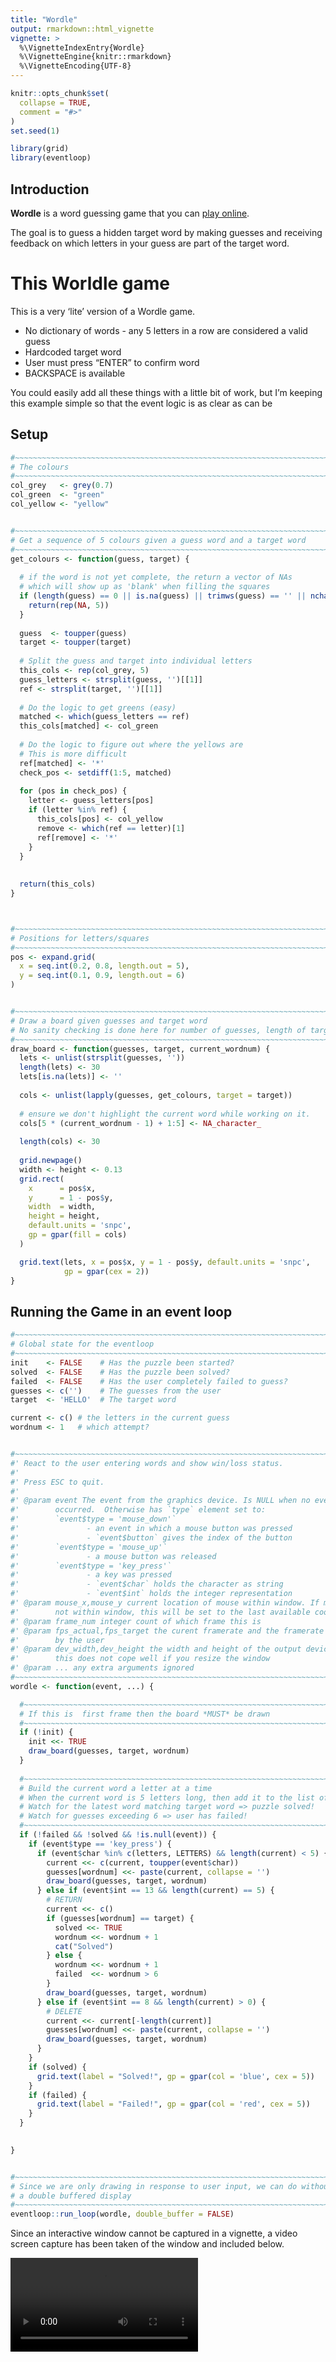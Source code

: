 ```yaml
---
title: "Wordle"
output: rmarkdown::html_vignette
vignette: >
  %\VignetteIndexEntry{Wordle}
  %\VignetteEngine{knitr::rmarkdown}
  %\VignetteEncoding{UTF-8}
---
```


```r
knitr::opts_chunk$set(
  collapse = TRUE,
  comment = "#>"
)
set.seed(1)
```

```r
library(grid)
library(eventloop)
```

## Introduction

**Wordle** is a word guessing game that you can [play online](https://www.nytimes.com/games/wordle/index.html).

The goal is to guess a hidden target word by making guesses and 
receiving feedback on which letters in your guess are part of the target word.


# This Worldle game

This is a very 'lite' version of a Wordle game.

* No dictionary of words - any 5 letters in a row are considered a valid guess
* Hardcoded target word
* User must press "ENTER" to confirm word
* BACKSPACE is available


You could easily add all these things with a little bit of work, but I'm 
keeping this example simple so that the event logic is as clear as can be

## Setup

```r
#~~~~~~~~~~~~~~~~~~~~~~~~~~~~~~~~~~~~~~~~~~~~~~~~~~~~~~~~~~~~~~~~~~~~~~~~~~~~~
# The colours
#~~~~~~~~~~~~~~~~~~~~~~~~~~~~~~~~~~~~~~~~~~~~~~~~~~~~~~~~~~~~~~~~~~~~~~~~~~~~~
col_grey   <- grey(0.7)
col_green  <- "green"
col_yellow <- "yellow"


#~~~~~~~~~~~~~~~~~~~~~~~~~~~~~~~~~~~~~~~~~~~~~~~~~~~~~~~~~~~~~~~~~~~~~~~~~~~~~
# Get a sequence of 5 colours given a guess word and a target word
#~~~~~~~~~~~~~~~~~~~~~~~~~~~~~~~~~~~~~~~~~~~~~~~~~~~~~~~~~~~~~~~~~~~~~~~~~~~~~
get_colours <- function(guess, target) {
  
  # if the word is not yet complete, the return a vector of NAs
  # which will show up as 'blank' when filling the squares
  if (length(guess) == 0 || is.na(guess) || trimws(guess) == '' || nchar(guess) < 5) {
    return(rep(NA, 5))
  }
  
  guess  <- toupper(guess)
  target <- toupper(target)
  
  # Split the guess and target into individual letters
  this_cols <- rep(col_grey, 5)
  guess_letters <- strsplit(guess, '')[[1]]
  ref <- strsplit(target, '')[[1]]
  
  # Do the logic to get greens (easy)
  matched <- which(guess_letters == ref)
  this_cols[matched] <- col_green
  
  # Do the logic to figure out where the yellows are
  # This is more difficult
  ref[matched] <- '*'
  check_pos <- setdiff(1:5, matched)
  
  for (pos in check_pos) {
    letter <- guess_letters[pos]
    if (letter %in% ref) {
      this_cols[pos] <- col_yellow
      remove <- which(ref == letter)[1]
      ref[remove] <- '*'
    }
  }
  
  
  return(this_cols)
}



#~~~~~~~~~~~~~~~~~~~~~~~~~~~~~~~~~~~~~~~~~~~~~~~~~~~~~~~~~~~~~~~~~~~~~~~~~~~~~
# Positions for letters/squares
#~~~~~~~~~~~~~~~~~~~~~~~~~~~~~~~~~~~~~~~~~~~~~~~~~~~~~~~~~~~~~~~~~~~~~~~~~~~~~
pos <- expand.grid(
  x = seq.int(0.2, 0.8, length.out = 5),
  y = seq.int(0.1, 0.9, length.out = 6)
)


#~~~~~~~~~~~~~~~~~~~~~~~~~~~~~~~~~~~~~~~~~~~~~~~~~~~~~~~~~~~~~~~~~~~~~~~~~~~~~
# Draw a board given guesses and target word
# No sanity checking is done here for number of guesses, length of target etc
#~~~~~~~~~~~~~~~~~~~~~~~~~~~~~~~~~~~~~~~~~~~~~~~~~~~~~~~~~~~~~~~~~~~~~~~~~~~~~
draw_board <- function(guesses, target, current_wordnum) {
  lets <- unlist(strsplit(guesses, ''))
  length(lets) <- 30
  lets[is.na(lets)] <- ''
 
  cols <- unlist(lapply(guesses, get_colours, target = target))
  
  # ensure we don't highlight the current word while working on it.
  cols[5 * (current_wordnum - 1) + 1:5] <- NA_character_
  
  length(cols) <- 30
   
  grid.newpage()
  width <- height <- 0.13
  grid.rect(
    x      = pos$x, 
    y      = 1 - pos$y, 
    width  = width, 
    height = height, 
    default.units = 'snpc', 
    gp = gpar(fill = cols)
  )

  grid.text(lets, x = pos$x, y = 1 - pos$y, default.units = 'snpc',
            gp = gpar(cex = 2))
}
```


## Running the Game in an event loop

```r
#~~~~~~~~~~~~~~~~~~~~~~~~~~~~~~~~~~~~~~~~~~~~~~~~~~~~~~~~~~~~~~~~~~~~~~~~~~~~~
# Global state for the eventloop
#~~~~~~~~~~~~~~~~~~~~~~~~~~~~~~~~~~~~~~~~~~~~~~~~~~~~~~~~~~~~~~~~~~~~~~~~~~~~~
init    <- FALSE    # Has the puzzle been started?
solved  <- FALSE    # Has the puzzle been solved?
failed  <- FALSE    # Has the user completely failed to guess?
guesses <- c('')    # The guesses from the user
target  <- 'HELLO'  # The target word

current <- c() # the letters in the current guess
wordnum <- 1   # which attempt?


#~~~~~~~~~~~~~~~~~~~~~~~~~~~~~~~~~~~~~~~~~~~~~~~~~~~~~~~~~~~~~~~~~~~~~~~~~~~~~
#' React to the user entering words and show win/loss status.
#' 
#' Press ESC to quit.
#' 
#' @param event The event from the graphics device. Is NULL when no event
#'        occurred.  Otherwise has `type` element set to:
#'        `event$type = 'mouse_down'` 
#'               - an event in which a mouse button was pressed
#'               - `event$button` gives the index of the button
#'        `event$type = 'mouse_up'`   
#'               - a mouse button was released
#'        `event$type = 'key_press'`  
#'               - a key was pressed
#'               - `event$char` holds the character as string
#'               - `event$int` holds the integer representation
#' @param mouse_x,mouse_y current location of mouse within window. If mouse is 
#'        not within window, this will be set to the last available coordinates
#' @param frame_num integer count of which frame this is
#' @param fps_actual,fps_target the curent framerate and the framerate specified
#'        by the user
#' @param dev_width,dev_height the width and height of the output device. Note:
#'        this does not cope well if you resize the window
#' @param ... any extra arguments ignored
#~~~~~~~~~~~~~~~~~~~~~~~~~~~~~~~~~~~~~~~~~~~~~~~~~~~~~~~~~~~~~~~~~~~~~~~~~~~~~
wordle <- function(event, ...) {

  #~~~~~~~~~~~~~~~~~~~~~~~~~~~~~~~~~~~~~~~~~~~~~~~~~~~~~~~~~~~~~~~~~~~~~~~~~~~
  # If this is  first frame then the board *MUST* be drawn
  #~~~~~~~~~~~~~~~~~~~~~~~~~~~~~~~~~~~~~~~~~~~~~~~~~~~~~~~~~~~~~~~~~~~~~~~~~~~  
  if (!init) {
    init <<- TRUE
    draw_board(guesses, target, wordnum)
  }
  
  #~~~~~~~~~~~~~~~~~~~~~~~~~~~~~~~~~~~~~~~~~~~~~~~~~~~~~~~~~~~~~~~~~~~~~~~~~~~  
  # Build the current word a letter at a time
  # When the current word is 5 letters long, then add it to the list of guesses
  # Watch for the latest word matching target word => puzzle solved!
  # Watch for guesses exceeding 6 => user has failed!
  #~~~~~~~~~~~~~~~~~~~~~~~~~~~~~~~~~~~~~~~~~~~~~~~~~~~~~~~~~~~~~~~~~~~~~~~~~~~  
  if (!failed && !solved && !is.null(event)) {
    if (event$type == 'key_press') {
      if (event$char %in% c(letters, LETTERS) && length(current) < 5) {
        current <<- c(current, toupper(event$char))
        guesses[wordnum] <<- paste(current, collapse = '')
        draw_board(guesses, target, wordnum)
      } else if (event$int == 13 && length(current) == 5) { 
        # RETURN
        current <<- c()
        if (guesses[wordnum] == target) {
          solved <<- TRUE
          wordnum <<- wordnum + 1
          cat("Solved")
        } else {
          wordnum <<- wordnum + 1
          failed  <<- wordnum > 6
        }
        draw_board(guesses, target, wordnum)
      } else if (event$int == 8 && length(current) > 0) {
        # DELETE
        current <<- current[-length(current)]
        guesses[wordnum] <<- paste(current, collapse = '')
        draw_board(guesses, target, wordnum)
      }
    }
    if (solved) {
      grid.text(label = "Solved!", gp = gpar(col = 'blue', cex = 5))
    }
    if (failed) {
      grid.text(label = "Failed!", gp = gpar(col = 'red', cex = 5))
    }
  }

  
}


#~~~~~~~~~~~~~~~~~~~~~~~~~~~~~~~~~~~~~~~~~~~~~~~~~~~~~~~~~~~~~~~~~~~~~~~~~~~~~
# Since we are only drawing in response to user input, we can do without 
# a double buffered display
#~~~~~~~~~~~~~~~~~~~~~~~~~~~~~~~~~~~~~~~~~~~~~~~~~~~~~~~~~~~~~~~~~~~~~~~~~~~~~
eventloop::run_loop(wordle, double_buffer = FALSE)
```


Since an interactive window cannot be captured in a vignette, a video
screen capture has been taken of the window and included below.

<video controls>
  <source src="images/wordle.mp4" type="video/mp4">
  Your browser does not support the video tag.
</video>


